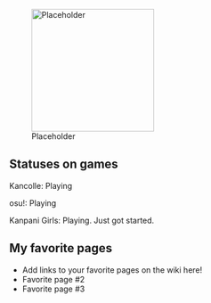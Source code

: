 [[File:Placeholder|thumb|220px]]

== Statuses on games ==
Kancolle: Playing

osu!: Playing

Kanpani Girls: Playing. Just got started.

==My favorite pages==

* Add links to your favorite pages on the wiki here!
* Favorite page #2
* Favorite page #3